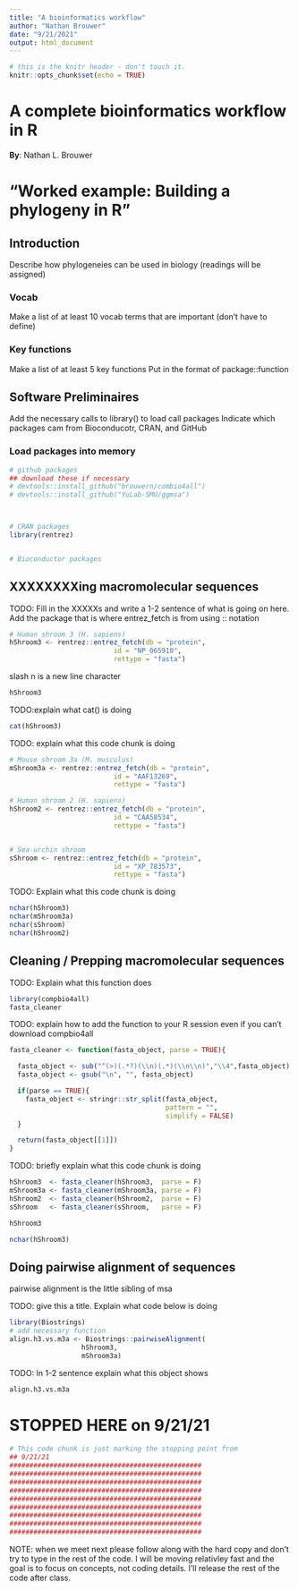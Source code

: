 ```yaml
---
title: "A bioinformatics workflow"
author: "Nathan Brouwer"
date: "9/21/2021"
output: html_document
---
```



```r
# this is the knitr header - don't touch it.
knitr::opts_chunk$set(echo = TRUE)
```


# A complete bioinformatics workflow in R


**By**: Nathan L. Brouwer

# "Worked example: Building a phylogeny in R" 

## Introduction

Describe how phylogeneies can be used in biology
(readings will be assigned)




### Vocab 

Make a list of at least 10 vocab terms that are important (don't have to define)


### Key functions

Make a list of at least 5 key functions
Put in the format of package::function

## Software Preliminaires

Add the necessary calls to library() to load call packages
Indicate which packages cam from Bioconducotr, CRAN, and GitHub


### Load packages into memory

```r
# github packages
## download these if necessary
# devtools::install_github("brouwern/combio4all")
# devtools::install_github("YuLab-SMU/ggmsa")



# CRAN packages
library(rentrez)


# Bioconductor packages


```




## XXXXXXXXing macromolecular sequences

TODO: Fill in the XXXXXs and write a 1-2 sentence of what is going on here.  
Add the package that is where entrez_fetch is from using :: notation


```r
# Human shroom 3 (H. sapiens)
hShroom3 <- rentrez::entrez_fetch(db = "protein", 
                          id = "NP_065910", 
                          rettype = "fasta")
```


slash n is a new line character

```r
hShroom3
```


TODO:explain what cat() is doing

```r
cat(hShroom3)
```


TODO: explain what this code chunk is doing

```r
# Mouse shroom 3a (M. musculus)
mShroom3a <- rentrez::entrez_fetch(db = "protein", 
                          id = "AAF13269", 
                          rettype = "fasta")

# Human shroom 2 (H. sapiens)
hShroom2 <- rentrez::entrez_fetch(db = "protein", 
                          id = "CAA58534", 
                          rettype = "fasta")


# Sea-urchin shroom
sShroom <- rentrez::entrez_fetch(db = "protein", 
                          id = "XP_783573", 
                          rettype = "fasta")
```



TODO: Explain what this code chunk is doing 
```r
nchar(hShroom3)
nchar(mShroom3a)
nchar(sShroom)
nchar(hShroom2)
```



## Cleaning / Prepping macromolecular sequences

TODO: Explain what this function does

```r
library(compbio4all)
fasta_cleaner
```


TODO: explain how to add the function to your R session even if you can't download compbio4all

```r
fasta_cleaner <- function(fasta_object, parse = TRUE){

  fasta_object <- sub("^(>)(.*?)(\\n)(.*)(\\n\\n)","\\4",fasta_object)
  fasta_object <- gsub("\n", "", fasta_object)

  if(parse == TRUE){
    fasta_object <- stringr::str_split(fasta_object,
                                       pattern = "",
                                       simplify = FALSE)
  }

  return(fasta_object[[1]])
}

```



TODO: briefly explain what this code chunk is doing

```r
hShroom3  <- fasta_cleaner(hShroom3,  parse = F)
mShroom3a <- fasta_cleaner(mShroom3a, parse = F)
hShroom2  <- fasta_cleaner(hShroom2,  parse = F)
sShroom   <- fasta_cleaner(sShroom,   parse = F)
```




```r
hShroom3
```

```r
nchar(hShroom3)
```

## Doing pairwise alignment of sequences

pairwise alignment is the little sibling of msa

TODO: give this a title.  Explain what code below is doing

```r
library(Biostrings)
# add necessary function
align.h3.vs.m3a <- Biostrings::pairwiseAlignment(
                  hShroom3,
                  mShroom3a)
```



TODO: In 1-2 sentence explain what this object shows
```r
align.h3.vs.m3a
```


# STOPPED HERE on 9/21/21

```r
# This code chunk is just marking the stopping point from
## 9/21/21
################################################
################################################
################################################
################################################
################################################
################################################
################################################
################################################
################################################

```




NOTE: when we meet next please follow along with the hard copy and don't 
try to type in the rest of the code.  I will be moving relativley fast
and the goal is to focus on concepts, not coding details.  I'll release
the rest of the code after class.
